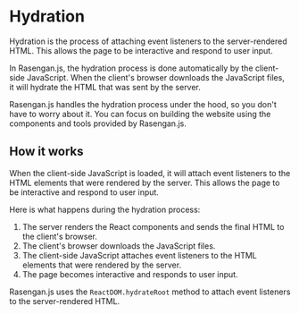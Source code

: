 # Hydration

Hydration is the process of attaching event listeners to the server-rendered HTML. This allows the page to be interactive and respond to user input.

In Rasengan.js, the hydration process is done automatically by the client-side JavaScript. When the client's browser downloads the JavaScript files, it will hydrate the HTML that was sent by the server.

Rasengan.js handles the hydration process under the hood, so you don't have to worry about it. You can focus on building the website using the components and tools provided by Rasengan.js.

## How it works

When the client-side JavaScript is loaded, it will attach event listeners to the HTML elements that were rendered by the server. This allows the page to be interactive and respond to user input.

Here is what happens during the hydration process:

1. The server renders the React components and sends the final HTML to the client's browser.
2. The client's browser downloads the JavaScript files.
3. The client-side JavaScript attaches event listeners to the HTML elements that were rendered by the server.
4. The page becomes interactive and responds to user input.

Rasengan.js uses the `ReactDOM.hydrateRoot` method to attach event listeners to the server-rendered HTML.

